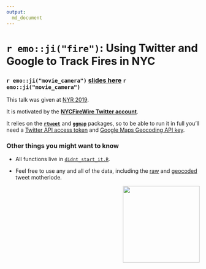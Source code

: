 ```yaml
---
output:
  md_document
---
```


# `r emo::ji("fire")`: Using Twitter and Google to Track Fires in NYC 

### `r emo::ji("movie_camera")` [slides here](https://aedobbyn.github.io/nyr-2019/) `r emo::ji("movie_camera")`

This talk was given at [NYR 2019](https://www.rstats.nyc/).

It is motivated by the [**NYCFireWire Twitter account**](https://twitter.com/NYCFireWire).

It relies on the [**`rtweet`**](https://github.com/mkearney/rtweet) and [**`ggmap`**](https://github.com/dkahle/ggmap) packages, so to be able to run it in full you'll need a [Twitter API access token](https://rtweet.info/articles/auth.html) and [Google Maps Geocoding API key](https://developers.google.com/maps/documentation/geocoding/intro#Geocoding).

### Other things you might want to know

* All functions live in [`didnt_start_it.R`](https://github.com/aedobbyn/nyr-2019/blob/master/R/didnt_start_it.R).

* Feel free to use any and all of the data, including the [raw](https://github.com/aedobbyn/nyr-2019/blob/master/data/raw/lots_o_fires.csv) and [geocoded](https://github.com/aedobbyn/nyr-2019/tree/master/data/derived/lat_long.csv) tweet motherlode.

<!-- <p align="right"> -->
  <img src="https://media.giphy.com/media/AyXYkGy0LQWhG/giphy.gif" height="200" align="right">
<!-- </p> -->



